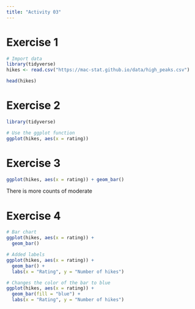 ```yaml
---
title: "Activity 03"
---
```


# Exercise 1
```r
# Import data
library(tidyverse)
hikes <- read.csv("https://mac-stat.github.io/data/high_peaks.csv")

head(hikes)
```
# Exercise 2
```r
library(tidyverse)

# Use the ggplot function
ggplot(hikes, aes(x = rating))
```
# Exercise 3
```r
ggplot(hikes, aes(x = rating)) + geom_bar()
```
There is more counts of moderate

# Exercise 4
```r
# Bar chart
ggplot(hikes, aes(x = rating)) +
  geom_bar()
```
```r
# Added labels
ggplot(hikes, aes(x = rating)) +
  geom_bar() +
  labs(x = "Rating", y = "Number of hikes")
```
```r
# Changes the color of the bar to blue
ggplot(hikes, aes(x = rating)) +
  geom_bar(fill = "blue") +
  labs(x = "Rating", y = "Number of hikes")
```

